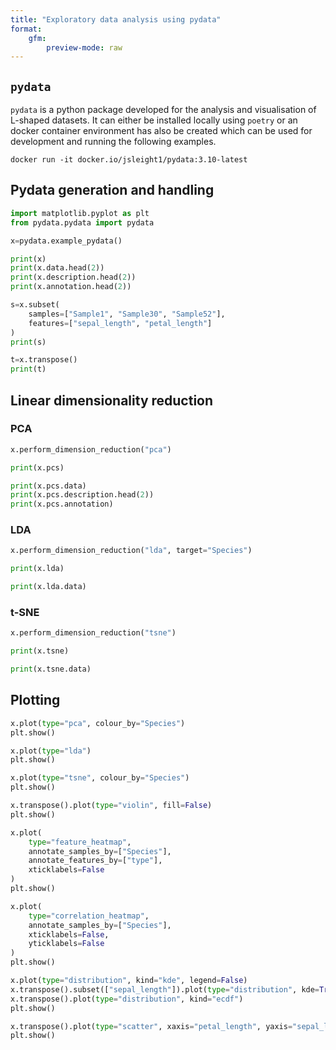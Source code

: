 ```yaml
---
title: "Exploratory data analysis using pydata"
format: 
    gfm:
        preview-mode: raw
---
```


## `pydata`

`pydata` is a python package developed for the analysis and visualisation of 
L-shaped datasets. It can either be installed locally using `poetry` or an 
docker container environment has also be created which can be used for 
development and running the following examples.

`docker run -it docker.io/jsleight1/pydata:3.10-latest`

## Pydata generation and handling

```python
import matplotlib.pyplot as plt
from pydata.pydata import pydata

x=pydata.example_pydata()

print(x)
print(x.data.head(2))
print(x.description.head(2))
print(x.annotation.head(2))

s=x.subset(
    samples=["Sample1", "Sample30", "Sample52"], 
    features=["sepal_length", "petal_length"]
)
print(s)

t=x.transpose()
print(t)

```

## Linear dimensionality reduction

### PCA
```python
x.perform_dimension_reduction("pca")

print(x.pcs)

print(x.pcs.data)
print(x.pcs.description.head(2))
print(x.pcs.annotation)
```

### LDA
```python
x.perform_dimension_reduction("lda", target="Species")

print(x.lda)

print(x.lda.data)
```

### t-SNE
```python
x.perform_dimension_reduction("tsne")

print(x.tsne)

print(x.tsne.data)
```


## Plotting

```python
x.plot(type="pca", colour_by="Species")
plt.show()
```

```python
x.plot(type="lda")
plt.show()
```

```python
x.plot(type="tsne", colour_by="Species")
plt.show()
```

```python
x.transpose().plot(type="violin", fill=False)
plt.show()
```

```python
x.plot(
    type="feature_heatmap", 
    annotate_samples_by=["Species"], 
    annotate_features_by=["type"], 
    xticklabels=False
)
plt.show()
```

```python
x.plot(
    type="correlation_heatmap", 
    annotate_samples_by=["Species"], 
    xticklabels=False,
    yticklabels=False
)
plt.show()
```

```python
x.plot(type="distribution", kind="kde", legend=False)
x.transpose().subset(["sepal_length"]).plot(type="distribution", kde=True)
x.transpose().plot(type="distribution", kind="ecdf")
plt.show()
```

```python
x.transpose().plot(type="scatter", xaxis="petal_length", yaxis="sepal_length")
plt.show()
```